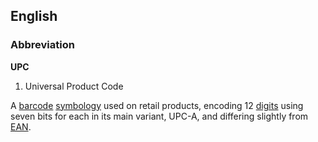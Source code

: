 ==English==
===Abbreviation===
'''UPC'''
#Universal Product Code

A [[barcode]] [[symbology]] used on retail products, encoding 12 [[digit]]s using seven bits for each in its main variant, UPC-A, and differing slightly from [[EAN]].